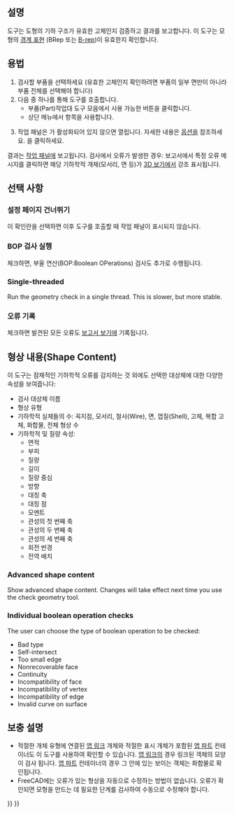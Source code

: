 <languages/>

{{Docnav
|[[Part_XOR/ko|XOR]]
|[[Part_Defeaturing|Defeaturing]]
|[[Part_Workbench/ko|부품 작업대]]
|IconL=Part_XOR.svg
|IconR=Part_Defeaturing.svg
|IconC=Workbench_Part.svg
}}

{{GuiCommand
|Name= 도형 검사‏‎
|MenuLocation=부품 → 도형 검사
|Workbenches=[[Part_Workbench/ko|부품 작업대]]
}}

<span id="Description"></span>
==설명==

{{Button|[[Image:Part_CheckGeometry.svg|16px]] [[Part_CheckGeometry/ko|도형 검사]]}} 도구는 도형의 기하 구조가 유효한 고체인지 검증하고 결과를 보고합니다. 이 도구는 모형의 [https://en.wikipedia.org/wiki/Boundary_representation 경계 표현] (BRep 또는 [[Glossary#B|B-rep]])이 유효한지 확인합니다.

<span id="Usage"></span>
==용법==

# 검사할 부품을 선택하세요 (유효한 고체인지 확인하려면 부품의 일부 면만이 아니라 부품 전체를 선택해야 합니다)
# 다음 중 하나를 통해 도구를 호출합니다.
#* 부품(Part)작업대 도구 모음에서 사용 가능한 {{Button|[[Image:Part_CheckGeometry.svg|16px]] [[Part_CheckGeometry/ko|도형 검사]]}} 버튼을 클릭합니다.
#* 상단 메뉴에서 {{MenuCommand|부품 → [[Image:Part_CheckGeometry.svg|16px]] 도형 검사}} 항목을 사용합니다.
# {{MenuCommand|설정}} 작업 패널은 {{MenuCommand|설정 페이지 건너뛰기}}가 활성화되어 있지 않으면 열립니다. 자세한 내용은 [[#Options|옵션]]을 참조하세요. {{Button|검사 실행}}을 클릭하세요.

결과는 [[Task_panel/ko|작업 패널]]에 보고됩니다. 검사에서 오류가 발생한 경우: 보고서에서 특정 오류 메시지를 클릭하면 해당 기하학적 개체(모서리, 면 등)가 [[3D_view/ko|3D 보기]]에서 강조 표시됩니다.

<span id="Options"></span>
==선택 사항==

<span id="Skip_settings_page"></span>
===설정 페이지 건너뛰기===

이 확인란을 선택하면 이후 도구를 호출할 때 {{MenuCommand|설정}} 작업 패널이 표시되지 않습니다.

<span id="Run_boolean_operation_check"></span>
<div class="mw-translate-fuzzy">
===BOP 검사 실행===
</div>

체크하면, 부울 연산(BOP:Boolean OPerations) 검사도 추가로 수행됩니다.

===Single-threaded===

Run the geometry check in a single thread. This is slower, but more stable.

<span id="Log_errors"></span>
===오류 기록===

체크하면 발견된 모든 오류도 [[Report_view/ko|보고서 보기]]에 기록됩니다.

<span id="Expand_shape_Content"></span>
<div class="mw-translate-fuzzy">
==형상 내용(Shape Content)==
</div>

이 도구는 잠재적인 기하학적 오류를 감지하는 것 외에도 선택한 대상체에 대한 다양한 속성을 보여줍니다:
* 검사 대상체 이름
* 형상 유형
* 기하학적 실체들의 수: 꼭지점, 모서리, 철사(Wire), 면, 껍질(Shell), 고체, 복합 고체, 화합물, 전체 형상 수
* 기하학적 및 질량 속성:
** 면적
** 부피
** 질량
** 길이
** 질량 중심
** 방향
** 대칭 축
** 대칭 점
** 모멘트
** 관성의 첫 번째 축
** 관성의 두 번째 축
** 관성의 세 번째 축
** 회전 반경
** 전역 배치

===Advanced shape content===

Show advanced shape content. Changes will take effect next time you use the check geometry tool.

===Individual boolean operation checks===

The user can choose the type of boolean operation to be checked:
* Bad type
* Self-intersect
* Too small edge
* Nonrecoverable face
* Continuity
* Incompatibility of face
* Incompatibility of vertex
* Incompatibility of edge
* Invalid curve on surface

<span id="Notes"></span>
== 보충 설명 ==

* 적절한 개체 유형에 연결된 [[App_Link/ko|앱 링크]] 개체와 적절한 표시 개체가 포함된 [[App_Part/ko|앱 파트]] 컨테이너도 이 도구를 사용하여 확인할 수 있습니다. [[App_Link/ko|앱 링크]]의 경우 링크된 객체의 모양이 검사 됩니다. [[App_Part/ko|앱 파트]] 컨테이너의 경우 그 안에 있는 보이는 객체는 화합물로 확인됩니다. {{Version|0.20}}
* FreeCAD에는 오류가 있는 형상을 자동으로 수정하는 방법이 없습니다. 오류가 확인되면 모형을 만드는 데 필요한 단계를 검사하여 수동으로 수정해야 합니다.


{{Docnav
|[[Part_XOR/ko|XOR]]
|[[Part_Defeaturing|Defeaturing]]
|[[Part_Workbench/ko|부품 작업대]]
|IconL=Part_XOR.svg
|IconR=Part_Defeaturing.svg
|IconC=Workbench_Part.svg
}}

{{Part_Tools_navi{{#translation:}}}}
{{Userdocnavi{{#translation:}}}}